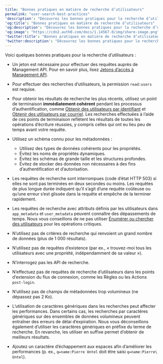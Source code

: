 ```yaml
---
title: "Bonnes pratiques en matière de recherche d’utilisateurs"
permalink: "user-search-best-practices"
'description': "Découvrez les bonnes pratiques pour la recherche d’utilisateurs dans Auth0"
'og:title': "Bonnes pratiques en matière de recherche d’utilisateurs"
'og:description': "Découvrez les bonnes pratiques pour la recherche d’utilisateurs dans Auth0"
'og:image': "https://cdn2.auth0.com/docs/1.14567.0/img/share-image.png"
'twitter:title': "Bonnes pratiques en matière de recherche d’utilisateurs"
'twitter:description': "Découvrez les bonnes pratiques pour la recherche d’utilisateurs dans Auth0"
---
```


Voici quelques bonnes pratiques pour la recherche d’utilisateurs :

* Un jeton est nécessaire pour effectuer des requêtes auprès de <Tooltip href="/docs/docs/fr-ca/glossary?term=management-api" tip="Management API
Un produit permettant aux clients d’effectuer des tâches administratives." cta="Voir le glossaire">Management API</Tooltip>. Pour en savoir plus, lisez [Jetons d’accès à Management API](/docs/fr-ca/secure/tokens/access-tokens/management-api-access-tokens).
* Pour effectuer des recherches d’utilisateurs, la permission `read:users` est requise.
* Pour obtenir les résultats de recherche les plus récents, utilisez un point de terminaison **immédiatement cohérent** pendant les processus d’authentification, comme [Obtenir des utilisateurs par identifiant](/docs/fr-ca/manage-users/user-search/retrieve-users-with-get-users-by-id-endpoint) et [Obtenir des utilisateurs par courriel](/docs/fr-ca/manage-users/user-search/retrieve-users-with-get-users-by-email-endpoint). Les recherches effectuées à l’aide de ces points de terminaison reflètent les résultats de toutes les opérations d’écriture réussies, y compris celles qui ont eu lieu peu de temps avant votre requête.
* Utilisez un schéma connu pour les métadonnées :

  + Utilisez des types de données cohérents pour les propriétés.
  + Évitez les noms de propriétés dynamiques.
  + Évitez les schémas de grande taille et les structures profondes.
  + Évitez de stocker des données non nécessaires à des fins d’authentification et d’autorisation.
* Les requêtes de recherche sont interrompues (code d’état HTTP 503) si elles ne sont pas terminées en deux secondes ou moins. Les requêtes de plus longue durée indiquent qu’il s’agit d’une requête coûteuse ou qu’une erreur s’est glissée dans la requête et empêche de la terminer rapidement.
* Les requêtes de recherche avec attributs définis par les utilisateurs dans `app_metadata` et `user_metadata` peuvent connaître des dépassements de temps. Nous vous conseillons de ne pas utiliser [Énumérer ou chercher des utilisateurs](https://auth0.com/docs/api/management/v2/users/get-users) pour les opérations critiques.
* N’utilisez pas de critères de recherche qui renvoient un grand nombre de données (plus de 1 000 résultats).
* N’utilisez pas de requêtes d’existence (par ex., « trouvez-moi tous les utilisateurs avec une propriété, indépendamment de sa valeur »).
* N’interrogez pas les API de recherche.
* N’effectuez pas de requêtes de recherche d’utilisateurs dans les points d’extension du flux de connexion, comme les Règles ou les Actions `post-login`.
* N’utilisez pas de champs de métadonnées trop volumineux (ne dépassez pas 2 Ko).
* L’utilisation de caractères génériques dans les recherches peut affecter les performances. Dans certains cas, les recherches par caractères génériques sur des ensembles de données volumineux peuvent entraîner des erreurs de délai d’expiration. Nous vous déconseillons également d’utiliser les caractères génériques en préfixe du terme de recherche. En revanche, les utiliser en suffixe permet d’obtenir de meilleurs résultats.
* Ajoutez un caractère d’échappement aux espaces afin d’améliorer les performances (p. ex., `q=name:Pierre Untel` doit être saisi `q=name:Pierre\ Untel`).
